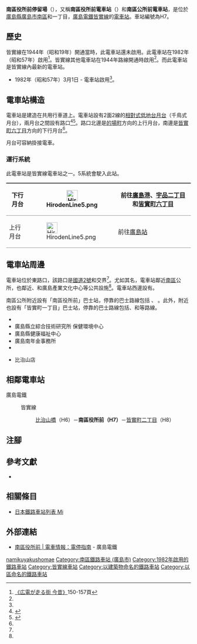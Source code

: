 {{Infobox station
|公司色 = #009944
|站名 = 南區役所前
|圖片 = 
|圖片說明 = 
|日文原名 = 南区役所前
|平假名 = みなみくやくしょまえ
|羅馬拼音 = Minami-kuyakusho-mae
|副站名 = 
|所在地 = {{JPN}}[[廣島縣|廣島縣]][[廣島市|廣島市]][[南區_(廣島市)|南區]]{{Translink|ja|比治山本町}}·{{Translink|ja|皆実町 (広島市)|皆實町 (廣島市)|皆實町}}一丁目
|座標 = {{coord|34|22|52.12|N|132|28|2.4|E|type:railwaystation_region:JP-24|display=inline,title}}
|車站構造 = [[地面車站|地面車站]]
|月台配置 = 2面2線
|啟用年月日 = 1982年（昭和57年）3月1日
|廢站年月日 = 
|乘客人數 = 
|上下車人次 = 
|統計年度 = 
|轉車 = 
|全寬備註 = 
|adjacent = {{Adjacent stations|system=廣島電鐵|line=皆實線|left=比治山橋|right=皆實町二丁目|note-left=H6<br/>0.3km|note-mid={{Color|#a3938a|●}}H7<br/>距離[[的場町停留場|的場町]]1.7km|note-right=H8<br>0.4km}}
}}
'''南區役所前停留場'''（{{jpn|j=南区役所前停留場|hg=みなみくやくしょまえていりゅうじょう|rm=Minami-kuyakusho-mae teiryūjō|f=y}}），又稱'''南區役所前電車站'''（{{jpn|j=南区役所前電停}}）和'''南區公所前電車站'''，是位於[[廣島縣|廣島縣]][[廣島市|廣島市]][[南區_(廣島市)|南區]]{{Translink|ja|比治山本町}}和{{Translink|ja|皆実町 (広島市)|皆實町 (廣島市)|皆實町}}一丁目，[[廣島電鐵|廣島電鐵]][[皆實線|皆實線]]的[[電車站|電車站]]。車站編號為H7。

== 歷史 ==
皆實線在1944年（昭和19年）開通當時，此電車站還未啟用。此電車站在1982年（昭和57年）啟用<ref name=osafune2>[[#osafune|《広電が走る街 今昔》]]150-157頁</ref>。皆實線其他電車站在1944年路線開通時啟用<ref name=osafune2/>。而此電車站是皆實線內最新的電車站。
* 1982年（昭和57年）3月1日 - 電車站啟用<ref name=osafune2/>。

== 電車站構造 ==
電車站是建造在共用行車道上。電車站設有2面2線的[[相對式月台|相對式低地台月台]]（千鳥式月台），兩月台之間設有路口<ref name=line>{{Cite book|author=川島令三 |authorlink=川島令三 |title=山陽・山陰ライン 全線・全駅・全配線 |year=2012 |publisher=[[講談社|講談社]] |series=【図説】 日本の鉄道 |isbn=978-4-06-295157-9 |volume=第7巻 広島エリア |pages=11・82頁|language=ja}}</ref><ref name=jijo>{{Cite book|author=川島令三 |title={{Translink|ja|全国鉄道事情大研究|全國鐵道事情大研究}} |year=2009 |publisher={{Translink|ja|草思社}} |isbn=978-4-7942-1711-0 |volume=中国篇 2 |pages=103・107頁}}</ref>。路口北邊是[[的場町停留場|的場町]]方向的上行月台，南邊是[[皆實町六丁目停留場|皆實町六丁目]]方向的下行月台<ref name=line/>。

月台可容納掛接電車。

=== 運行系統 ===
{{See also|廣島電鐵#運行系統}}
此電車站是皆實線電車站之一。5系統會駛入此站。
{| style="border-collapse: collapse;"
|-
! style="border-width: 2px 0; border-style: ridge; padding: 2px .5em;"|下行月台
| style="border-width: 2px 0; border-style: ridge; padding: 2px .5em;"|[[File:HirodenLine5.png|30px]]
| style="border-width: 2px 0; border-style: ridge; padding: 2px .5em;"|前往[[廣島港停留場|廣島港]]、[[宇品二丁目停留場|宇品二丁目]]和[[皆實町六丁目停留場|皆實町六丁目]]
|-
! style="border-width: 2px 0; border-style: ridge; padding: 2px .5em;"|上行月台
| style="border-width: 2px 0; border-style: ridge; padding: 2px .5em;"|[[File:HirodenLine5.png|30px]]
| style="border-width: 2px 0; border-style: ridge; padding: 2px .5em;"|前往[[廣島站|廣島站]]
|}

== 電車站周邊 ==
電車站位於{{Translink|ja|平野橋 (広島市)|平野橋 (廣島市)|平野橋}}東路口，該路口是[[國道2號_(日本)|國道2號]]和{{Translink|ja|国道487号|國道487號}}交界<ref name=line/>。尤如其名，電車站鄰近[[南區_(廣島市)|南區]]公所，也鄰近{{Translink|ja|広島市立南区図書館|廣島市立南區圖書館}}、{{Translink|ja|広島県立広島産業会館|廣島縣廣島產業會館}}和廣島產業文化中心等公共設施<ref name=line/>。電車站西邊設有{{Translink|ja|京橋川}}。

南區公所附近設有「南區役所前」巴士站，停靠的巴士路線包括{{Translink|ja|広電バス|廣電巴士}} {{Translink|ja|広電バス#東方面|廣電巴士#東方向|熊野線}}、{{Translink|ja|芸陽バス|藝陽巴士}} {{Translink|ja|芸陽バス#一般路線バス|藝陽巴士#一般巴士路線|東雲線}}。此外，附近也設有「皆實町一丁目」巴士站，停靠的巴士路線包括{{Translink|ja|広島バス|廣島巴士}}{{Translink|ja|広島バス#23号線（横県線）|廣島巴士#23號線（橫縣線）|23}}、{{Translink|ja|広島バス#26号線（旭町線）|廣島巴士#26號線（旭町線）|26號線}}和{{Translink|ja|広電バス|廣電巴士}}{{Translink|ja|広島電鉄仁保営業課#現行路線|廣島電鐵仁保營業課#現行路線|7號線}}等路線。
*{{Translink|ja|広島エフエム放送|廣島FM放送}}
*廣島縣立綜合技術研究所 保健環境中心
*廣島縣健康福祉中心
*廣島南年金事務所
*{{Translink|ja|進徳女子高等学校|進德女子高等學校}}
*{{Translink|ja|日産プリンス広島販売|日產王子廣島販賣}}比治山店

== 相鄰電車站 ==
; 廣島電鐵
: {{color|#7dbf4c|■}}皆實線
:: [[比治山橋停留場|比治山橋]]（H6）－'''南區役所前（H7）'''－[[皆實町二丁目停留場|皆實町二丁目]]（H8）
== 注腳 ==
{{Reflist}}
== 參考文獻 ==
* {{Cite book|author=長船友則 |title={{lang|ja|広電が走る街 今昔}} |year=2005 |publisher=[[JTB出版|JTB出版]] |series=JTB Can Books |isbn=4-533-05986-4|language=ja |ref=osafune}}
== 相關條目 ==
* [[日本鐵路車站列表_Mi|日本鐵路車站列表 Mi]]
== 外部連結 ==
* [http://www.hiroden.co.jp/train/route-guide/stop-guide/h-7.html 南區役所前 | 電車情報：電停指南] {{Wayback|url=http://www.hiroden.co.jp/train/route-guide/stop-guide/h-7.html |date=20201027034233 }}{{ja icon}} - 廣島電鐵
{{皆實線}}
{{DEFAULTSORT:Minami-kuyakusho-mae}}
[[Category:日本鐵路車站_Mi|namikuyakushomae]]
[[Category:南區鐵路車站_(廣島市)|Category:南區鐵路車站 (廣島市)]]
[[Category:1982年啟用的鐵路車站|Category:1982年啟用的鐵路車站]]
[[Category:皆實線車站|Category:皆實線車站]]
[[Category:以建築物命名的鐵路車站|Category:以建築物命名的鐵路車站]]
[[Category:以區命名的鐵路車站|Category:以區命名的鐵路車站]]